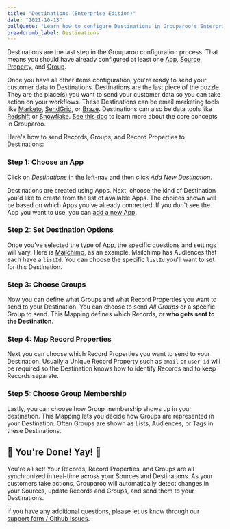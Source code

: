 ```yaml
---
title: "Destinations (Enterprise Edition)"
date: "2021-10-13"
pullQuote: "Learn how to configure Destinations in Grouparoo's Enterprise Edition."
breadcrumb_label: Destinations
---
```


Destinations are the last step in the Grouparoo configuration process. That means you should have already configured at least one [App](/docs/running/ui-enterprise/apps), [Source](/docs/running/ui-enterprise/sources), [Property](/docs/running/ui-enterprise/properties), and [Group](/docs/running/ui-enterprise/groups).

Once you have all other items configuration, you're ready to send your customer data to Destinations. Destinations are the last piece of the puzzle. They are the place(s) you want to send your customer data so you can take action on your workflows. These Destinations can be email marketing tools like [Marketo](https://www.marketo.com/), [SendGrid](https://sendgrid.com/), or [Braze](https://www.braze.com/). Destinations can also be data tools like [Redshift](https://aws.amazon.com/redshift) or [Snowflake](https://www.snowflake.com/). [See this doc](/docs/getting-started/product-concepts) to learn more about the core concepts in Grouparoo.

Here's how to send Records, Groups, and Record Properties to Destinations:

### Step 1: Choose an App

Click on _Destinations_ in the left-nav and then click _Add New Destination_.

<ImageInBrowserFrame
  centered
  alt="New Destination List"
  src="/images/docs/guides/add-new-destination-list.png"
  width={1830}
  height={664}
/>

Destinations are created using Apps. Next, choose the kind of Destination you'd like to create from the list of available Apps. The choices shown will be based on which Apps you've already connected. If you don't see the App you want to use, you can [add a new App](/docs/running/ui-enterprise/apps).

<ImageInBrowserFrame
  centered
  alt="New Destination Type"
  src="/images/docs/guides/add-new-destination-type.png"
  width={1418}
  height={659}
/>

### Step 2: Set Destination Options

Once you've selected the type of App, the specific questions and settings will vary. Here is [Mailchimp](https://mailchimp.com/), as an example. Mailchimp has Audiences that each have a `listId`. You can choose the specific `listId` you'll want to set for this Destination.

<ImageInBrowserFrame
  centered
  alt="New Destination Mailchimp"
  src="/images/docs/guides/add-new-destination-mailchimp.png"
  width={1837}
  height={795}
/>

### Step 3: Choose Groups

Now you can define what Groups and what Record Properties you want to send to your Destination. You can choose to send _All Groups_ or a specific Group to send. This Mapping defines which Records, or **who gets sent to the Destination**.

<ImageInBrowserFrame
  centered
  alt="New Destination Group Choice"
  src="/images/docs/guides/add-new-destination-choose-groups.png"
  width={1819}
  height={654}
/>

### Step 4: Map Record Properties

Next you can choose which Record Properties you want to send to your Destination. Usually a Unique Record Property such as `email` or `user id` will be required so the Destination knows how to identify Records and to keep Records separate.

<ImageInBrowserFrame
  centered
  alt="New Destination Properties"
  src="/images/docs/guides/add-new-destination-properties-mapping.png"
  width={1825}
  height={769}
/>

### Step 5: Choose Group Membership

Lastly, you can choose how Group membership shows up in your destination. This Mapping lets you decide how Groups are represented in your Destination. Often Groups are shown as Lists, Audiences, or Tags in these Destinations.

<ImageInBrowserFrame
  centered
  alt="New Destination Group Membership"
  src="/images/docs/guides/add-new-destination-group-membership.png"
  width={1825}
  height={899}
/>

## 🎉 You're Done! Yay! 🎉

You're all set! Your Records, Record Properties, and Groups are all synchronized in real-time across your Sources and Destinations. As your customers take actions, Grouparoo will automatically detect changes in your Sources, update Records and Groups, and send them to your Destinations.

If you have any additional questions, please let us know through our [support form / Github Issues](https://github.com/grouparoo/grouparoo/issues/new/choose).
